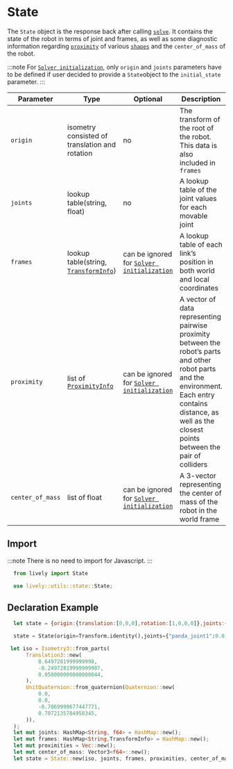 # State

The `State` object is the response back after calling [`solve`](Solver/Methods/solve). 
It contains the state of the robot in terms of joint and frames, as well as some diagnostic information regarding [`proximity`](../API/Info/proximityInfo) of various [`shapes`](../API/Shapes/) and the `center_of_mass` of the robot. 

:::note
For [`Solver initialization`](docs/API/Solver/initialization.mdx), only `origin` and `joints` parameters have to be defined if user decided to provide a `State`object to the `initial_state` parameter.
:::

| Parameter |Type|Optional | Description |
|---|---|---|---|
|`origin`|isometry consisted of translation and rotation|no|The transform of the root of the robot. This data is also included in `frames`|
|`joints`|lookup table(string, float)|no|A lookup table of the joint values for each movable joint|
|`frames`|lookup table(string, [`TransformInfo`](../API/Info/transformInfo))|can be ignored for [`Solver initialization`](docs/API/Solver/initialization.mdx)|A lookup table of each link’s position in both world and local coordinates|
|`proximity`|list of [`ProximityInfo`](../API/Info/proximityInfo)|can be ignored for [`Solver initialization`](docs/API/Solver/initialization.mdx)|A vector of data representing pairwise proximity between the robot’s parts and other robot parts and the environment. Each entry contains distance, as well as the closest points between the pair of colliders|
|`center_of_mass`|list of float|can be ignored for [`Solver initialization`](docs/API/Solver/initialization.mdx)|A 3-vector representing the center of mass of the robot in the world frame|

 

## Import

:::note
There is no need to import for Javascript.
:::

<Tabs>
  <TabItem value="py" label="Python">

  ```py
    from lively import State
  ```
   </TabItem>
   <TabItem value= "rust" label="Rust"> 

   ```rust
     use lively::utils::state::State;
   ``` 
   </TabItem>
</Tabs> 

## Declaration Example
<Tabs>
  <TabItem value="js" label="Javascript">

  ```js
    let state = {origin:{translation:[0,0,0],rotation:[1,0,0,0]},joints:{"panda_joint1":0.0,"panda_joint2":0.0}}
  ```

  </TabItem>
  <TabItem value="py" label="Python">

  ```py
    state = State(origin=Transform.identity(),joints={"panda_joint1":0.0,"panda_joint2":0.0})
  ```
   </TabItem>
   <TabItem value= "rust" label="Rust"> 

   ```rust
    let iso = Isometry3::from_parts(
         Translation3::new(
             0.6497281999999998,
             -0.24972819999999987,
             0.050000000000000044,
         ),
         UnitQuaternion::from_quaternion(Quaternion::new(
             0.0,
             0.0,
             -0.7069999677447771,
             0.7072135784958345,
         )),
     );
     let mut joints: HashMap<String, f64> = HashMap::new();
     let mut frames: HashMap<String,TransformInfo> = HashMap::new();
     let mut proximities = Vec::new();
     let mut center_of_mass: Vector3<f64>::new();
     let state = State::new(iso, joints, frames, proximities, center_of_mass);
   ``` 
   </TabItem>
</Tabs>


